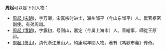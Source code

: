 '''周起'''可以是下列人物：

* [[周起_(宋朝)|周起 (宋朝)]]，字万卿，宋真宗时进士，淄州邹平（今山东邹平）人。累官枢密副使。有弟周越。
* [[周起_(清朝)|周起 (清朝)]]，字震初，号则山，嘉定（今属上海市）人。善繪事，師從王原祁。
* [[周起_(萧山)|周起 (萧山)]]，清代浙江蕭山人。約康熙年間人物。著有《馮歡市義》传奇。

{{disambig|Q起|cat=二字周姓人名消歧义}}